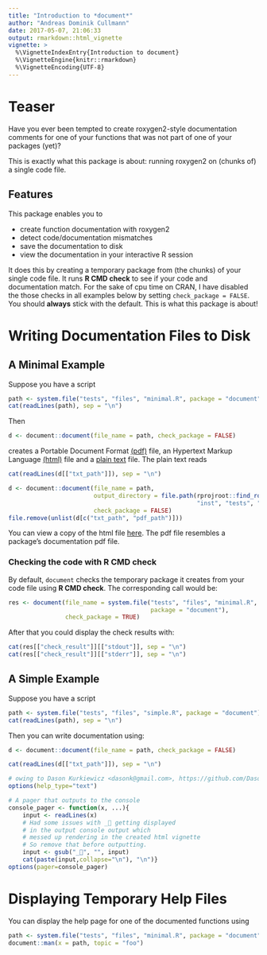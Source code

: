 ```yaml
---
title: "Introduction to *document*"
author: "Andreas Dominik Cullmann"
date: 2017-05-07, 21:06:33
output: rmarkdown::html_vignette
vignette: >
  %\VignetteIndexEntry{Introduction to document}
  %\VignetteEngine{knitr::rmarkdown}
  %\VignetteEncoding{UTF-8}
---
```


# Teaser
Have you ever been tempted to create roxygen2-style documentation comments for 
one of your functions that was not part of one of your packages (yet)?

This is exactly what this package is about: running roxygen2 on (chunks of) a 
single code file.

## Features
This package enables you to

 - create function documentation with roxygen2 
 - detect code/documentation mismatches  
 - save the documentation to disk
 - view the documentation in your interactive R session

It does this by creating a temporary package from (the chunks) of your single 
code file. It runs **R CMD check** to see if your code and
documentation match.
For the sake of cpu time on CRAN, I have disabled the those checks in all 
examples below by setting ```check_package = FALSE```. You should **always** 
stick with the default. This is what this package is about!

# Writing Documentation Files to Disk

## A Minimal Example


Suppose you have a script
```r
path <- system.file("tests", "files", "minimal.R", package = "document")
cat(readLines(path), sep = "\n")
```
Then
```r
d <- document::document(file_name = path, check_package = FALSE)
```
creates a
Portable Document Format 
[(pdf)](https://en.wikipedia.org/wiki/Portable_Document_Format) file,
an Hypertext Markup Language
[(html)](https://en.wikipedia.org/wiki/HTML) file and a 
[plain text](https://en.wikipedia.org/wiki/Plain_text) file.
The plain text reads
```r
cat(readLines(d[["txt_path"]]), sep = "\n")
```

```r
d <- document::document(file_name = path, 
                        output_directory = file.path(rprojroot::find_root(rprojroot::is_r_package), 
                                                     "inst", "tests", "files"),
                        check_package = FALSE)
file.remove(unlist(d[c("txt_path", "pdf_path")]))
```

You can view a copy of the html file 
[here](http://htmlpreview.github.io/?https://github.com/fvafrCU/document/blob/master/inst/tests/files/minimal.html). 
The pdf file resembles a package's documentation pdf file.

### Checking the code with R CMD check
By default, ```document``` checks the temporary package it creates from your code file using 
**R CMD check**.
The corresponding call would be:

```r
res <- document(file_name = system.file("tests", "files", "minimal.R", 
                                        package = "document"), 
                check_package = TRUE)
```
After that you could display the check results with:
```r
cat(res[["check_result"]][["stdout"]], sep = "\n")
cat(res[["check_result"]][["stderr"]], sep = "\n")
```

## A Simple Example
Suppose you have a script

```r
path <- system.file("tests", "files", "simple.R", package = "document")
cat(readLines(path), sep = "\n")
```
Then you can write documentation using:
```r
d <- document::document(file_name = path, check_package = FALSE)
```
```r
cat(readLines(d[["txt_path"]]), sep = "\n")
```

```r
# owing to Dason Kurkiewicz <dasonk@gmail.com>, https://github.com/Dasonk/docstring
options(help_type="text")

# A pager that outputs to the console
console_pager <- function(x, ...){
    input <- readLines(x)
    # Had some issues with _ getting displayed
    # in the output console output which
    # messed up rendering in the created html vignette
    # So remove that before outputting.
    input <- gsub("_", "", input)
    cat(paste(input,collapse="\n"), "\n")}
options(pager=console_pager)
```
# Displaying Temporary Help Files
You can display the help page for one of the documented functions using
```r
path <- system.file("tests", "files", "minimal.R", package = "document")
document::man(x = path, topic = "foo")
```
